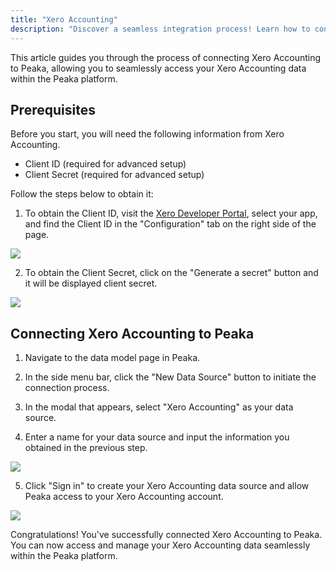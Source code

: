 ```yaml
---
title: "Xero Accounting"
description: "Discover a seamless integration process! Learn how to connect Xero Accounting to Peaka effortlessly for streamlined transactions."
---
```


This article guides you through the process of connecting Xero Accounting to Peaka, allowing you to seamlessly access your Xero Accounting data within the Peaka platform.

## Prerequisites

Before you start, you will need the following information from Xero Accounting.

- Client ID (required for advanced setup)
- Client Secret (required for advanced setup)

Follow the steps below to obtain it:

1. To obtain the Client ID, visit the [Xero Developer Portal](https://developer.xero.com/app/manage/app), select your app, and find the Client ID in the "Configuration" tab on the right side of the page.

<img src="https://cdn.peaka.com/integrations/xero-accounting-1.png" />

2. To obtain the Client Secret, click on the "Generate a secret" button and it will be displayed client secret.

<img src="https://cdn.peaka.com/integrations/xero-accounting-2.png" />

## Connecting Xero Accounting to Peaka

1. Navigate to the data model page in Peaka.

2. In the side menu bar, click the "New Data Source" button to initiate the connection process.

3. In the modal that appears, select "Xero Accounting" as your data source.

4. Enter a name for your data source and input the information you obtained in the previous step.

<img src="https://cdn.peaka.com/integrations/xero-accounting-3.png" />

5. Click "Sign in" to create your Xero Accounting data source and allow Peaka access to your Xero Accounting account.

<img src="https://cdn.peaka.com/integrations/xero-accounting-4.png" />

Congratulations! You've successfully connected Xero Accounting to Peaka. You can now access and manage your Xero Accounting data seamlessly within the Peaka platform.

